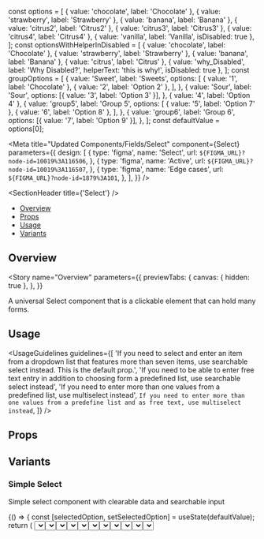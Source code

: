 const options = [
  { value: 'chocolate', label: 'Chocolate' },
  { value: 'strawberry', label: 'Strawberry' },
  { value: 'banana', label: 'Banana' },
  { value: 'citrus2', label: 'Citrus2' },
  { value: 'citrus3', label: 'Citrus3' },
  { value: 'citrus4', label: 'Citrus4' },
  { value: 'vanilla', label: 'Vanilla', isDisabled: true },
];
const optionsWithHelperInDisabled = [
  { value: 'chocolate', label: 'Chocolate' },
  { value: 'strawberry', label: 'Strawberry' },
  { value: 'banana', label: 'Banana' },
  { value: 'citrus', label: 'Citrus' },
  { value: 'why_Disabled', label: 'Why Disabled?', helperText: 'this is why!', isDisabled: true },
];
const groupOptions = [
  {
    value: 'Sweet',
    label: 'Sweets',
    options: [
      { value: '1', label: 'Chocolate' },
      { value: '2', label: 'Option 2' },
    ],
  },
  {
    value: 'Sour',
    label: 'Sour',
    options: [{ value: '3', label: 'Option 3' }],
  },
  { value: '4', label: 'Option 4' },
  {
    value: 'group5',
    label: 'Group 5',
    options: [
      { value: '5', label: 'Option 7' },
      { value: '6', label: 'Option 8' },
    ],
  },
  {
    value: 'group6',
    label: 'Group 6',
    options: [{ value: '7', label: 'Option 9' }],
  },
];
const defaultValue = options[0];

<Meta
  title="Updated Components/Fields/Select"
  component={Select}
  parameters={{
    design: [
      {
        type: 'figma',
        name: 'Select',
        url: `${FIGMA_URL}?node-id=10019%3A116506`,
      },
      {
        type: 'figma',
        name: 'Active',
        url: `${FIGMA_URL}?node-id=10019%3A116507`,
      },
      {
        type: 'figma',
        name: 'Edge cases',
        url: `${FIGMA_URL}?node-id=1879%3A101`,
      },
    ],
  }}
/>

<SectionHeader title={'Select'} />

- [Overview](#overview)
- [Props](#props)
- [Usage](#usage)
- [Variants](#variants)

## Overview

<Story
  name="Overview"
  parameters={{
    previewTabs: {
      canvas: { hidden: true },
    },
  }}
>
  <Typography>
    A universal Select component that is a clickable element that can hold many forms.
  </Typography>
</Story>

## Usage

<UsageGuidelines
  guidelines={[
    'If you need to select and enter an item from a dropdown list that features more than seven items, use searchable select instead. This is the default prop.',
    'If you need to be able to enter free text entry in addition to choosing form a predefined list, use searchable select instead',
    'If you need to enter more than one values from a predefined list, use multiselect instead',
    `If you need to enter more than one values from a predefine list and as free text, use multiselect instead`,
  ]}
/>

## Props

<Props of={Select} />

## Variants

### Simple Select

Simple select component with clearable data and searchable input

<Preview>
  <Story name="Simple Select">
    <Stack height={300}>
      <Function>
        {() => {
          const [selectedOption, setSelectedOption] = useState(defaultValue);
          return (
            <Select
              label={'Flavour'}
              options={options}
              selectedOption={selectedOption}
              onChange={setSelectedOption}
              isCreatable={boolean('isCreatable', false)}
              isVirtualized={boolean('isVirtualized', true)}
            />
          );
        }}
      </Function>
      <Function>
        {() => {
          const [selectedOption, setSelectedOption] = useState(defaultValue);
          return (
            <Select
              label={'Flavour'}
              options={options}
              selectedOption={selectedOption}
              onChange={setSelectedOption}
              isCreatable={boolean('isCreatable', false)}
            />
          );
        }}
      </Function>
      <Function>
        {() => {
          const [selectedOption, setSelectedOption] = useState(defaultValue);
          return (
            <Select
              label={'Flavour'}
              options={options}
              selectedOption={selectedOption}
              onChange={setSelectedOption}
              isCreatable={boolean('isCreatable', false)}
            />
          );
        }}
      </Function>
    </Stack>
  </Story>
</Preview>

### Select with Statuses

Select with Statuses

<Preview>
  <Story name="Select with Statuses" parameters={{ decorators: [withKnobs] }}>
    <Stack height={350}>
      <Function>
        {() => {
          const [selectedOption, setSelectedOption] = useState(defaultValue);
          return (
            <Select
              label={'Normal'}
              status={{
                type: 'normal',
                hintMessage: text('Custom Hint Message', 'Hint Message'),
              }}
              options={options}
              selectedOption={selectedOption}
              onChange={setSelectedOption}
              isCreatable={boolean('isCreatable', false)}
              isVirtualized={boolean('isVirtualized', true)}
            />
          );
        }}
      </Function>
      <Function>
        {() => {
          const [selectedOption, setSelectedOption] = useState(defaultValue);
          return (
            <Select
              label={'Error'}
              status={{
                type: 'error',
                hintMessage: text('Custom Error Message', 'Error Message'),
              }}
              options={options}
              selectedOption={selectedOption}
              onChange={setSelectedOption}
              isCreatable={boolean('isCreatable', false)}
              isVirtualized={boolean('isVirtualized', true)}
            />
          );
        }}
      </Function>
      <Function>
        {() => {
          const [selectedOption, setSelectedOption] = useState(defaultValue);
          return (
            <Select
              label={'Read-only'}
              status={{
                type: 'read-only',
                hintMessage: text('Custom Hint Message', 'Hint Message'),
              }}
              options={options}
              selectedOption={selectedOption}
              onChange={setSelectedOption}
              isCreatable={boolean('isCreatable', false)}
              isVirtualized={boolean('isVirtualized', true)}
            />
          );
        }}
      </Function>
    </Stack>
  </Story>
</Preview>

### Select with uncontrolled state

Select with uncontrolled state

<Preview>
  <Story name="Select with uncontrolled state" parameters={{ decorators: [withKnobs] }}>
    <Stack height={350}>
      <StatefulSelect
        label={'Label'}
        status={{
          type: 'normal',
          hintMessage: text(
            'Custom Hint Message',
            'This is a select with uncontrolled value, see code for more'
          ),
        }}
        options={options}
        selectedOption={defaultValue}
      />
    </Stack>
  </Story>
</Preview>

### Select with Highlighted search term

Simple select component where searched term is highlighted in options

<Preview>
  <Story name="Select with Highlight">
    <Stack height={350}>
      <Function>
        {() => {
          const [selectedOption, setSelectedOption] = useState(defaultValue);
          return (
            <Select
              hasHighlightSearch
              selectedOption={selectedOption}
              onChange={setSelectedOption}
              label={'Flavour'}
              options={options}
            />
          );
        }}
      </Function>
    </Stack>
  </Story>
</Preview>

### Simple Group Select

Simple select component with grouped data and searchable input

<Preview>
  <Story name="Simple Group Select">
    <Stack height={350}>
      <Function>
        {() => {
          const [selectedOption, setSelectedOption] = useState(defaultValue);
          return (
            <Select
              label={'Group Select'}
              hasHighlightSearch
              selectedOption={selectedOption}
              onChange={setSelectedOption}
              options={groupOptions}
            />
          );
        }}
      </Function>
    </Stack>
  </Story>
</Preview>

### Not Searchable Select

Not Searchable Select

<Preview>
  <Story name="Not Searchable Select">
    <Stack height={350}>
      <Function>
        {() => {
          const [selectedOption, setSelectedOption] = useState(defaultValue);
          return (
            <Select
              isSearchable={false}
              selectedOption={selectedOption}
              onChange={setSelectedOption}
              label={'Flavour'}
              options={options}
            />
          );
        }}
      </Function>
    </Stack>
  </Story>
</Preview>

### Disabled Select

Select disabled with label

<Preview>
  <Story name="Disabled Select">
    <Stack>
      <Select
        isDisabled
        label={'Label'}
        options={options}
        status={{ type: 'normal', hintMessage: 'This field is disabled' }}
      />
    </Stack>
  </Story>
</Preview>

### Disabled option with helper text

Disabled option with helper text

<Preview>
  <Story name="Disabled option with helper text">
    <Stack height={350}>
      <Function>
        {() => {
          const [selectedOption, setSelectedOption] = useState(defaultValue);
          return (
            <Select
              isSearchable={false}
              selectedOption={selectedOption}
              onChange={setSelectedOption}
              label={'Flavour'}
              options={optionsWithHelperInDisabled}
            />
          );
        }}
      </Function>
    </Stack>
  </Story>
</Preview>

### Select with Async and Loading

Select that support asynchronous fetching, with loading status

<Preview>
  <Story name="Async Select">
    <SelectShowcase />
  </Story>
</Preview>

### Select with Async, Loading and Minimum Characters to Search for

Select that support asynchronous fetching, with loading status

<Preview>
  <Story name="Async Select with min characters">
    <SelectShowcase minCharactersToSearch={3} />
  </Story>
</Preview>

### Select with edge case

Select cases where it gets to minimum and maximum width based on options <br />

1. max width of floating menu to 620 and then ellipsis <br />
2. max width with smaller floating menu content that set to max
3. min size (150px) for both

<Preview>
  <Story name="Select with edge case">
    <EdgeCasesSelectShowcase />
  </Story>
</Preview>

### MultiSelect

A Select component with multiple selected options represented as Chips. <br/>

_. To initiate a MultiSelect, the `multi` prop must be set to `true`
_. In this variation the props: `leftIcon` and `size` are deprecated (`size` is always set to `md` by default). <br/>
_. Instead of the `selectedOption` prop we now use the `selectedOptions` prop (with type: `SelectOption[]`) .
_. When in MultiSelect, `onClear` prop refers to the all selected options deletion and `onOptionDelete` prop refers to single option deletion

<Preview>
  <Story name="MultiSelect">
    <MultiSelectShowcase
      isDisabled={boolean('isDisabled', false)}
      status={{
        type: select('Status', ['error', 'normal', 'read-only'], 'normal'),
        hintMessage: text('Hint/Error message', 'Message in Text Field'),
      }}
      hasSelectAllOption={boolean('hasSelectAllOption', false)}
      isCreatable={boolean('isCreatable', false)}
    />
  </Story>
</Preview>
